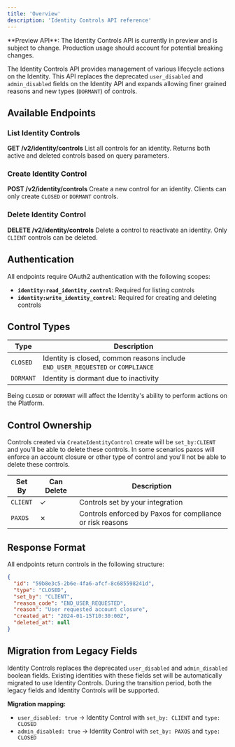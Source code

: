 ```yaml
---
title: 'Overview'
description: 'Identity Controls API reference'
---
```


<Note>
**Preview API**: The Identity Controls API is currently in preview and is subject to change. Production usage should account for potential breaking changes.
</Note>

The Identity Controls API provides management of various lifecycle actions on the Identity. This API replaces the
deprecated `user_disabled` and `admin_disabled` fields on the Identity API and expands allowing finer grained reasons and new types (`DORMANT`) of controls.

## Available Endpoints

### List Identity Controls
**GET /v2/identity/controls**
List all controls for an identity. Returns both active and deleted controls based on query parameters.

### Create Identity Control
**POST /v2/identity/controls**
Create a new control for an identity. Clients can only create `CLOSED` or `DORMANT` controls.

### Delete Identity Control
**DELETE /v2/identity/controls**
Delete a control to reactivate an identity. Only `CLIENT` controls can be deleted.

## Authentication

All endpoints require OAuth2 authentication with the following scopes:

- **`identity:read_identity_control`**: Required for listing controls
- **`identity:write_identity_control`**: Required for creating and deleting controls

## Control Types

| Type | Description |
| --- | --- |
| `CLOSED` | Identity is closed, common reasons include `END_USER_REQUESTED` or `COMPLIANCE` |
| `DORMANT` | Identity is dormant due to inactivity |

Being `CLOSED` or `DORMANT` will affect the Identity's ability to perform actions on the Platform.

## Control Ownership
Controls created via `CreateIdentityControl` create will be `set_by:CLIENT` and you'll be able to delete these controls. 
In some scenarios paxos will enforce an account closure or other type of control and you'll not be able to delete these controls.

| Set By | Can Delete | Description |
| --- | --- | --- |
| `CLIENT` | ✓ | Controls set by your integration |
| `PAXOS` | ✗ | Controls enforced by Paxos for compliance or risk reasons |

## Response Format

All endpoints return controls in the following structure:

```json
{
  "id": "59b8e3c5-2b6e-4fa6-afcf-8c685598241d",
  "type": "CLOSED",
  "set_by": "CLIENT",
  "reason_code": "END_USER_REQUESTED",
  "reason": "User requested account closure",
  "created_at": "2024-01-15T10:30:00Z",
  "deleted_at": null
}
```

## Migration from Legacy Fields

Identity Controls replaces the deprecated `user_disabled` and `admin_disabled` boolean fields. Existing identities with these fields set will be automatically migrated to use Identity Controls. During the transition period, both the legacy fields and Identity Controls will be supported.

**Migration mapping:**
- `user_disabled: true` → Identity Control with `set_by: CLIENT` and `type: CLOSED`
- `admin_disabled: true` → Identity Control with `set_by: PAXOS` and `type: CLOSED`